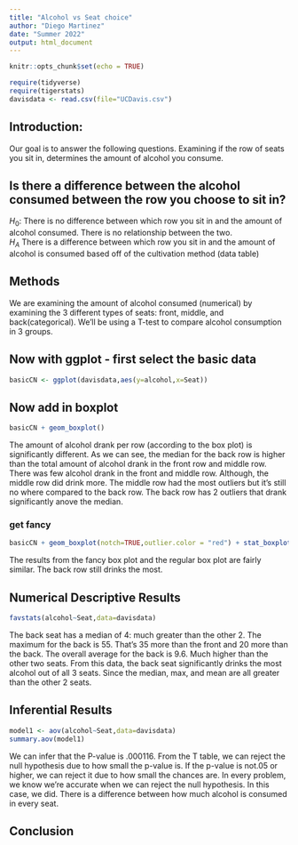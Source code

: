 ```yaml
---
title: "Alcohol vs Seat choice"
author: "Diego Martinez"
date: "Summer 2022"
output: html_document
---
```


```r
knitr::opts_chunk$set(echo = TRUE)
```

```r
require(tidyverse)
require(tigerstats)
davisdata <- read.csv(file="UCDavis.csv")
```

## Introduction: 
Our goal is to answer the following questions. Examining if the row of seats
you sit in, determines the amount of alcohol you consume. 

## Is there a difference between the alcohol consumed between the row  you choose to sit in?

$H_0$: There is no difference between which row you sit in and the amount of alcohol consumed. There is no relationship between the two.   
$H_A$ There is a difference between which row you sit in and the amount of 
alcohol is consumed based off of the cultivation method (data table)  


## Methods 

We are examining the amount of alcohol consumed (numerical) by examining the
3 different types of seats: front, middle, and back(categorical). We'll be using
a T-test to compare alcohol consumption in 3 groups. 


## Now with ggplot - first select the basic data

```r
basicCN <- ggplot(davisdata,aes(y=alcohol,x=Seat))
```
## Now add in boxplot

```r
basicCN + geom_boxplot()
```

The amount of alcohol drank per row (according to the box plot) is significantly 
different. As we can see, the median for the back row is higher than the total
amount of alcohol drank in the front row and middle row. There was few alcohol 
drank in the front and middle row. Although, the middle row did drink more. The 
middle row had the most outliers but it's still no where compared to the back 
row. The back row has 2 outliers that drank significantly anove the median. 

### get fancy  

```r
basicCN + geom_boxplot(notch=TRUE,outlier.color = "red") + stat_boxplot(geom ='errorbar') + labs(title="Fancy notch boxplot \n with 2 lines")
```

The results from the fancy box plot and the regular box plot are fairly similar. 
The back row still drinks the most. 

## Numerical Descriptive Results

```r
favstats(alcohol~Seat,data=davisdata)
```
The back seat has a median of 4: much greater than the other 2. The maximum for the back is 55. That's 35 more than the front and 20 more than the back. The overall average for the back is 9.6. Much higher than the other two seats. From this data, the back seat significantly drinks the most alcohol out of all 3 seats. Since the median, max, and mean are all greater than the other 2 seats. 

## Inferential Results

```r
model1 <- aov(alcohol~Seat,data=davisdata)
summary.aov(model1)
```
We can infer that the P-value is .000116. From the T table, we can reject the 
null hypothesis due to how small the p-value is. If the p-value is not.05 or higher, we can reject it due to how small the chances are. In every problem, we
know we're accurate when we can reject the null hypothesis. In this case, we did. 
There is a difference between how much alcohol is consumed in every seat. 

## Conclusion 




